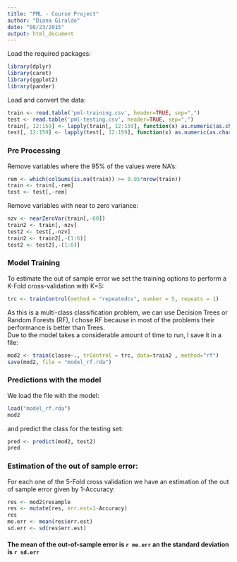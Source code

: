 ```yaml
---
title: "PML - Course Project"
author: "Diana Giraldo"
date: "08/23/2015"
output: html_document
---
```

Load the required packages:
```r
library(dplyr)
library(caret)
library(ggplot2)
library(pander)
```

Load and convert the data:
```r
train <- read.table('pml-training.csv', header=TRUE, sep=",")
test <- read.table('pml-testing.csv', header=TRUE, sep=",")
train[, 12:159] <- lapply(train[, 12:159], function(x) as.numeric(as.character(x)))
test[, 12:159] <- lapply(test[, 12:159], function(x) as.numeric(as.character(x)))
```

### Pre Processing
Remove variables where the 95% of the values were NA's:
```r
rem <- which(colSums(is.na(train)) >= 0.95*nrow(train))
train <- train[,-rem]
test <- test[,-rem]
```

Remove variables with near to zero variance:
```r
nzv <- nearZeroVar(train[,-60])
train2 <- train[,-nzv]
test2 <- test[,-nzv]
train2 <- train2[,-(1:6)]
test2 <- test2[,-(1:6)]
```

### Model Training
To estimate the out of sample error we set the training options to perform a K-Fold cross-validation with K=5:
```r
trc <- trainControl(method = "repeatedcv", number = 5, repeats = 1)
```

As this is a multi-class classification problem, we can use Decision Trees or Random Forests (RF), I chose RF because in most of the problems their performance is better than Trees.  
Due to the model takes a considerable amount of time to run, I save it in a file:
```r
mod2 <- train(classe~., trControl = trc, data=train2 , method="rf")
save(mod2, file = "model_rf.rda")
```

### Predictions with the model
We load the file with the model:
```r
load("model_rf.rda")
mod2
```

and predict the class for the testing set:
```r
pred <- predict(mod2, test2)
pred
```

### Estimation of the out of sample error:
For each one of the 5-Fold cross validation we have an estimation of the out of sample error given by 1-Accuracy:
```r
res <- mod2$resample
res <- mutate(res, err.est=1-Accuracy)
res
me.err <- mean(res$err.est)
sd.err <- sd(res$err.est)
```

#### The mean of the out-of-sample error is `r me.err` an the standard deviation is `r sd.err`